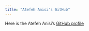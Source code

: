 ```yaml
---
title: "Atefeh Anisi's GitHub"
---
```

Here is the Atefeh Anisi's [GitHub profile](https://github.com/Atefeha1995)